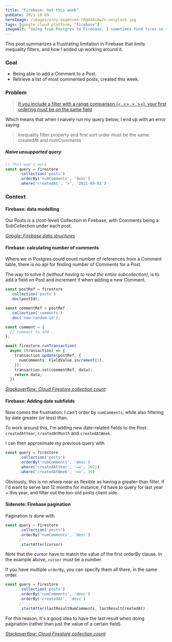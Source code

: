 ```yaml
---
title: "Firebase: hot this week"
pubDate: 2021-10-09
heroImage: /images/arny-mogensen-rRgO49i8w2s-unsplash.jpg
tags: [google cloud platform, "firebase"]
imageAlt: "Going from Postgres to Firebase, I sometimes find fires in the most unexpected places. Image by @arnykoor on Unsplash"
---
```


This post summarizes a frustrating limitation in Firebase that limits inequality filters, and how I ended up working around it.

### Goal

- Being able to add a Comment to a Post.
- Retrieve a list of most commented posts, created this week.

### Problem

> [If you include a filter with a range comparison (<, <=, >, >=), your first ordering must be on the same field](https://cloud.google.com/firestore/docs/query-data/order-limit-data#limitations)

Which means that when I naively run my query below, I end up with an error saying

> Inequality filter property and first sort order must be the same: createdAt and numComments

##### Naive unsupported query

```ts
// This won't work
const query = firestore
      .collection('posts')
      .orderBy('numComments', 'desc')
      .where('createdAt', '>', '2021-09-01')
```

### Context

#### Firebase: data modelling

Our Posts is a (root-level) Collection in Firebase, with Comments being a SubCollection under each post.

_[Google: Firebase data structures](https://firebase.google.com/docs/firestore/manage-data/structure-data)_


#### Firebase: calculating number of  comments

Where we in Postgres could count number of references from a Comment table, there is no api for finding number of Comments
for a Post.

The way to solve it _(without having to read the entire subcollection)_, is to add a field on Post and increment it when adding a new Comment.

```ts
const postRef = firestore
  .collection('posts')
  .doc(postId);

const commentRef = postRef
  .collection('comments')
  .doc('new-random-id');

const comment = {
  // comment to add
};

await firestore.runTransaction(
  async (transaction) => {
    transaction.update(postRef, {
      numComments: FieldValue.increment(1),
    });
    transaction.set(commentRef, data);
    return data;
  })
```

_[Stackoverflow: Cloud Firestore collection count](https://stackoverflow.com/questions/46554091/cloud-firestore-collection-count)_


#### Firebase: Adding date subfields

Now comes the frustration: I can't order by `numComments`, while also filtering by date greater (or less) than.

To work around this, I'm adding new date-related fields to the Post: `createdAtYear`, `createdAtMonth` and `createdAtWeek`.

I can then approximate my previous query with

```ts
const query = firestore
      .collection('posts')
      .orderBy('numComments', 'desc')
      .where('createdAtYear', '==', 2021)
      .where('createdAtWeek', '==', 39)
```

Obviously, this is no where near as flexible as having a greater-than filter. If I'd want to serve last 12 months for instance,
I'd have to query for last year + this year, and filter out the too-old posts client side.


#### Sidenote: Firebase pagination

Pagination is done with

```ts
const query = firestore
      .collection('posts')
      .orderBy('numComments', 'desc')
      // ....
      .startAfter(cursor)
```

Note that the cursor have to match the value of the first orderBy clause. In the example above, `cursor` must be a number.

If you have multiple `orderBy`, you can specify them all there, in the same order.

```ts
const query = firestore
      .collection('posts')
      .orderBy('numComments', 'desc')
      .orderBy('createdAt', 'desc')
      // ....
      .startAfter(lastResultNumComments, lastResultCreatedAt)
```

For this reason, it's a good idea to have the last result when doing pagination (rather than just the value of a certain field).


_[Stackoverflow: Cloud Firestore collection count](https://stackoverflow.com/questions/46554091/cloud-firestore-collection-count)_
